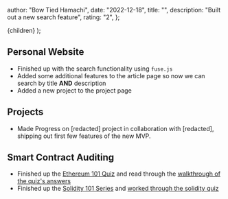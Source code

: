 
  author: "Bow Tied Hamachi",
  date: "2022-12-18",
  title: "",
  description: "Built out a new search feature",
  rating: "2",
};

  <WorkLogLayout meta={meta}>{children}</WorkLogLayout>
);

## Personal Website

- Finished up with the search functionality using `fuse.js`
- Added some additional features to the article page so now we can search by title **AND** description
- Added a new project to the project page

## Projects

- Made Progress on [redacted] project in collaboration with [redacted], shipping out first few features of the new MVP.

## Smart Contract Auditing

- Finished up the [Ethereum 101 Quiz](https://github.com/x676f64/secureum-mind_map/blob/master/quizzes/1.%20Ethereum%20101.md) and read through the [walkthrough of the quiz's answers](https://ventral.digital/posts/2021/10/17/secureum-bootcamp-ethereum-101-quiz)
- Finished up the [Solidity 101 Series](https://www.youtube.com/playlist?list=PLYORQHvGMg-WS5r8UjaWnnAeCHTH3wRaF) and [worked through the solidity quiz](https://github.com/x676f64/secureum-mind_map/blob/master/quizzes/2.%20Solidity%20101.md)
